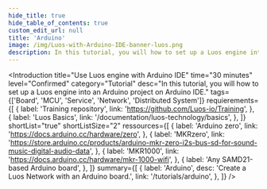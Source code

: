 ```yaml
---
hide_title: true
hide_table_of_contents: true
custom_edit_url: null
title: 'Arduino'
image: /img/Luos-with-Arduino-IDE-banner-luos.png
description: In this tutorial, you will how to set up a Luos engine into an Arduino project on Arduino IDE.
---
```



<Introduction
  title="Use Luos engine with Arduino IDE"
  time="30 minutes"
  level="Confirmed"
  category="Tutorial"
  desc="In this tutorial, you will how to set up a Luos engine into an Arduino project on Arduino IDE."
  tags={['Board', 'MCU', 'Service', 'Network', 'Distributed System']}
  requierements={[
    {
      label: 'Training repository',
      link: 'https://github.com/Luos-io/Training',
    },
    {
      label: 'Luos Basics',
      link: '/documentation/luos-technology/basics',
    },
  ]}
  shortList="true"
  shortListSize="2"
  ressources={[
    {
      label: 'Arduino zero',
      link: 'https://docs.arduino.cc/hardware/zero',
    },
    {
      label: 'MKRzero',
      link: 'https://store.arduino.cc/products/arduino-mkr-zero-i2s-bus-sd-for-sound-music-digital-audio-data',
    },
    {
      label: 'MKR1000',
      link: 'https://docs.arduino.cc/hardware/mkr-1000-wifi',
    },
    {
      label: 'Any SAMD21-based Arduino board',
    },
  ]}
  summary={[
    {
      label: 'Arduino',
      desc: 'Create a Luos Network with an Arduino board.',
      link: '/tutorials/arduino',
    },
  ]}
/>

